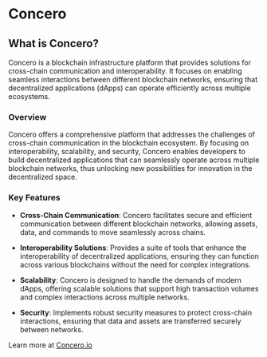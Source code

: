 # Concero

## What is Concero?

Concero is a blockchain infrastructure platform that provides solutions for cross-chain communication and interoperability. It focuses on enabling seamless interactions between different blockchain networks, ensuring that decentralized applications (dApps) can operate efficiently across multiple ecosystems.

### Overview

Concero offers a comprehensive platform that addresses the challenges of cross-chain communication in the blockchain ecosystem. By focusing on interoperability, scalability, and security, Concero enables developers to build decentralized applications that can seamlessly operate across multiple blockchain networks, thus unlocking new possibilities for innovation in the decentralized space.

### Key Features

- **Cross-Chain Communication**: Concero facilitates secure and efficient communication between different blockchain networks, allowing assets, data, and commands to move seamlessly across chains.
  
- **Interoperability Solutions**: Provides a suite of tools that enhance the interoperability of decentralized applications, ensuring they can function across various blockchains without the need for complex integrations.

- **Scalability**: Concero is designed to handle the demands of modern dApps, offering scalable solutions that support high transaction volumes and complex interactions across multiple networks.

- **Security**: Implements robust security measures to protect cross-chain interactions, ensuring that data and assets are transferred securely between networks.

Learn more at [Concero.io](https://www.concero.io/)



